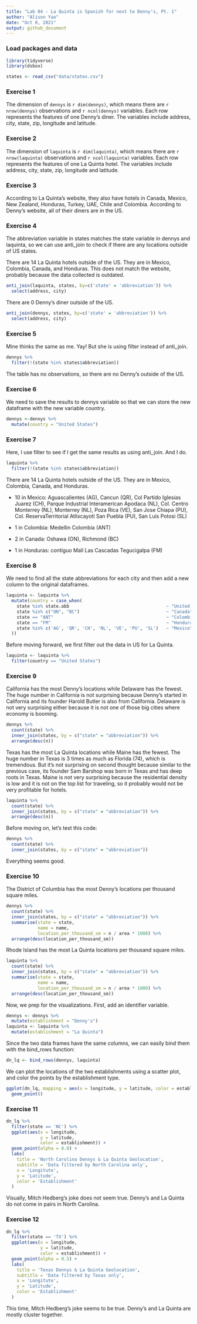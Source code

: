 ```yaml
---
title: "Lab 04 - La Quinta is Spanish for next to Denny's, Pt. 1"
author: "Alison Yao"
date: "Oct 8, 2021"
output: github_document
---
```


<!-- instructions: https://rstudio-education.github.io/datascience-box/course-materials/lab-instructions/lab-04/lab-04-viz-sp-data.html -->

### Load packages and data

```r
library(tidyverse) 
library(dsbox) 
```

```r
states <- read_csv("data/states.csv")
```

### Exercise 1

The dimension of `dennys` is `r dim(dennys)`, which means there are `r nrow(dennys)` observations and `r ncol(dennys)` variables. Each row represents the features of one Denny's diner. The variables include address, city, state, zip, longitude and latitude.

### Exercise 2

The dimension of `laquinta` is `r dim(laquinta)`, which means there are `r nrow(laquinta)` observations and `r ncol(laquinta)` variables. Each row represents the features of one La Quinta hotel. The variables include address, city, state, zip, longitude and latitude.

### Exercise 3

According to La Quinta's website, they also have hotels in Canada, Mexico, New Zealand, Honduras, Turkey, UAE, Chile and Colombia. According to Denny's website, all of their diners are in the US. 

### Exercise 4

The abbreviation variable in states matches the state variable in dennys and laquinta, so we can use anti_join to check if there are any locations outside of US states. 

There are 14 La Quinta hotels outside of the US. They are in Mexico, Colombia, Canada, and Honduras. This does not match the website, probably because the data collected is outdated.

```r
anti_join(laquinta, states, by=c('state' = 'abbreviation')) %>% 
  select(address, city)
```

There are 0 Denny's diner outside of the US. 

```r
anti_join(dennys, states, by=c('state' = 'abbreviation')) %>% 
  select(address, city)
```

### Exercise 5

Mine thinks the same as me. Yay! But she is using filter instead of anti_join.

```r
dennys %>%
  filter(!(state %in% states$abbreviation))
```

The table has no observations, so there are no Denny's outside of the US. 

### Exercise 6

We need to save the results to dennys variable so that we can store the new dataframe with the new variable country.

```r
dennys <-dennys %>%
  mutate(country = "United States")
```

### Exercise 7

Here, I use filter to see if I get the same results as using anti_join. And I do.

```r
laquinta %>%
  filter(!(state %in% states$abbreviation))
```

There are 14 La Quinta hotels outside of the US. They are in Mexico, Colombia, Canada, and Honduras.

 - 10 in Mexico: Aguascalientes (AG), Cancun (QR), Col Partido Iglesias Juarez (CH), Parque Industrial Interamerican Apodaca (NL), Col. Centro Monterrey (NL), Monterrey (NL), Poza Rica (VE), San Jose Chiapa (PU), Col. ReservaTerritorial Atlixcayotl San Puebla (PU), San Luis Potosi (SL)

 - 1 in Colombia: Medellin Colombia (ANT)

 - 2 in Canada: Oshawa (ON), Richmond (BC)

 - 1 in Honduras: contiguo Mall Las Cascadas Tegucigalpa (FM)

### Exercise 8

We need to find all the state abbreviations for each city and then add a new column to the original dataframes. 

```r
laquinta <- laquinta %>%
  mutate(country = case_when(
    state %in% state.abb                                     ~ "United States",
    state %in% c("ON", "BC")                                 ~ "Canada",
    state == "ANT"                                           ~ "Colombia",
    state == "FM"                                            ~ "Honduras",
    state %in% c('AG', 'QR', 'CH', 'NL', 'VE', 'PU', 'SL')   ~ "Mexico",
  ))
```

Before moving forward, we first filter out the data in US for La Quinta.

```r
laquinta <- laquinta %>%
  filter(country == "United States")
```

### Exercise 9

California has the most Denny's locations while Delaware has the fewest. The huge number in California is not surprising because Denny's started in California and its founder Harold Butler is also from California. Delaware is not very surprising either because it is not one of those big cities where economy is booming.

```r
dennys %>% 
  count(state) %>%
  inner_join(states, by = c("state" = "abbreviation")) %>% 
  arrange(desc(n))
```

Texas has the most La Quinta locations while Maine has the fewest. The huge number in Texas is 3 times as much as Florida (74), which is tremendous. But it's not surprising on second thought because similar to the previous case, its founder Sam Barshop was born in Texas and has deep roots in Texas. Maine is not very surprising because the residential density is low and it is not on the top list for traveling, so it probably would not be very profitable for hotels.

```r
laquinta %>% 
  count(state) %>%
  inner_join(states, by = c("state" = "abbreviation")) %>% 
  arrange(desc(n))
```
Before moving on, let's test this code:

```r
dennys %>%
  count(state) %>%
  inner_join(states, by = c("state" = "abbreviation"))
```

Everything seems good.

### Exercise 10

The District of Columbia has the most Denny’s locations per thousand square miles.

```r
dennys %>%
  count(state) %>%
  inner_join(states, by = c("state" = "abbreviation")) %>% 
  summarise(state = state, 
            name = name,
            location_per_thousand_sm = n / area * 1000) %>% 
  arrange(desc(location_per_thousand_sm))
```

Rhode Island has the most La Quinta locations per thousand square miles.

```r
laquinta %>%
  count(state) %>%
  inner_join(states, by = c("state" = "abbreviation")) %>% 
  summarise(state = state, 
            name = name,
            location_per_thousand_sm = n / area * 1000) %>% 
  arrange(desc(location_per_thousand_sm))
```

Now, we prep for the visualizations. First, add an identifier variable.

```r
dennys <- dennys %>%
  mutate(establishment = "Denny's")
laquinta <- laquinta %>%
  mutate(establishment = "La Quinta")
```

Since the two data frames have the same columns, we can easily bind them with the bind_rows function:

```r
dn_lq <- bind_rows(dennys, laquinta)
```

We can plot the locations of the two establishments using a scatter plot, and color the points by the establishment type. 

```r
ggplot(dn_lq, mapping = aes(x = longitude, y = latitude, color = establishment)) +
  geom_point()
```

### Exercise 11

```r
dn_lq %>% 
  filter(state == 'NC') %>% 
  ggplot(aes(x = longitude, 
             y = latitude, 
             color = establishment)) + 
  geom_point(alpha = 0.8) +
  labs(
    title = 'North Carolina Dennys & La Quinta Geolocation',
    subtitle = 'Data filtered by North Carolina only',
    x = 'Longitute',
    y = 'Latitude',
    color = 'Establishment'
  )
```

Visually, Mitch Hedberg's joke does not seem true. Denny's and La Quinta do not come in pairs in North Carolina. 

### Exercise 12

```r
dn_lq %>% 
  filter(state == 'TX') %>% 
  ggplot(aes(x = longitude, 
             y = latitude, 
             color = establishment)) + 
  geom_point(alpha = 0.5) +
  labs(
    title = 'Texas Dennys & La Quinta Geolocation',
    subtitle = 'Data filtered by Texas only',
    x = 'Longitute',
    y = 'Latitude',
    color = 'Establishment'
  )
```

This time, Mitch Hedberg's joke seems to be true. Denny's and La Quinta are mostly cluster together.
